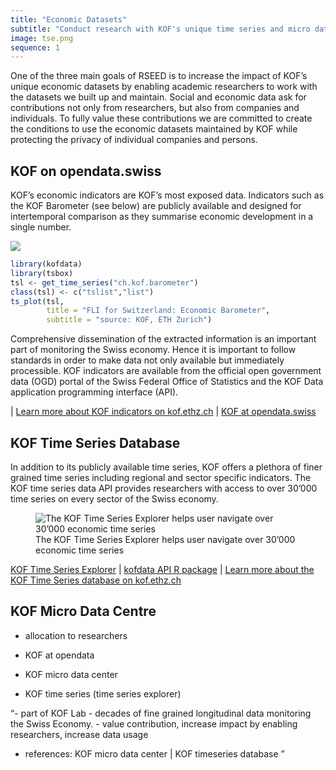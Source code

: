 ```yaml
---
title: "Economic Datasets"
subtitle: "Conduct research with KOF's unique time series and micro data!"
image: tse.png
sequence: 1
---
```


One of the three main goals of RSEED is to increase the impact of KOF's unique economic datasets by enabling academic researchers to work with the datasets we built up and maintain. Social and economic data ask for contributions not only from researchers, but also from companies and individuals. To fully value these contributions we are committed to create the conditions to use the economic datasets maintained by KOF while protecting the privacy of individual companies and persons. 


## KOF on opendata.swiss

KOF's economic indicators are KOF's most exposed data. Indicators such as the KOF Barometer (see below) are publicly available and designed for intertemporal comparison as they summarise economic development in a single number. 

![](opendata_swiss.png)

```r
library(kofdata)
library(tsbox)
tsl <- get_time_series("ch.kof.barometer")
class(tsl) <- c("tslist","list")
ts_plot(tsl,
        title = "FLI for Switzerland: Economic Barometer",
        subtitle = "source: KOF, ETH Zurich")

```

Comprehensive dissemination of the extracted information is an important part of monitoring the Swiss economy. Hence it is important to follow standards in order to make data not only available but immediately processible. KOF indicators are available from the official open government data (OGD) portal of the Swiss Federal Office of Statistics and the KOF Data application programming interface (API). 


 | [Learn more about KOF indicators on kof.ethz.ch](https://kof.ethz.ch/en/forecasts-and-indicators/indicators.html) | [KOF at opendata.swiss](https://opendata.swiss/de/organization/kof-konjunkturforschungsstelle) 




## KOF Time Series Database

In addition to its publicly available time series, KOF offers a plethora of finer grained time series including regional and sector specific indicators. The KOF time series data API provides researchers with access to over 30'000 time series on every sector of the Swiss economy. 

![The KOF Time Series Explorer helps user navigate over 30'000 economic time series](tse.png)



[KOF Time Series Explorer](https://ts-explorer.kof.ethz.ch/) | [kofdata API R package](https://cran.r-project.org/web/packages/kofdata/index.html) | [Learn more about the KOF Time Series database on kof.ethz.ch](https://kof.ethz.ch/en/data/kof-time-series-database.html)







## KOF Micro Data Centre









- allocation to researchers 

- KOF at opendata
- KOF micro data center
- KOF time series (time series explorer)


"- part of KOF Lab
- decades of fine grained longitudinal data monitoring the Swiss Economy. 
- value contribution, increase impact by enabling researchers, increase data usage

- references: KOF micro data center | KOF timeseries database
"




